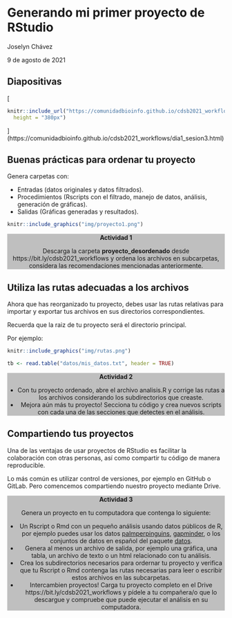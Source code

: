 # Generando mi primer proyecto de RStudio

Joselyn Chávez

9 de agosto de 2021

<style>
div.grey { 
background-color: #bfbfbf;
text-align:center;
}
</style>

## Diapositivas

[
```r
knitr::include_url("https://comunidadbioinfo.github.io/cdsb2021_workflows/dia1_sesion3.html",
  height = "380px")
```
](https://comunidadbioinfo.github.io/cdsb2021_workflows/dia1_sesion3.html)

## Buenas prácticas para ordenar tu proyecto

Genera carpetas con:

- Entradas (datos originales y datos filtrados).
- Procedimientos (Rscripts con el filtrado, manejo de datos, análisis, generación de gráficas).
- Salidas (Gráficas generadas y resultados).

```r
knitr::include_graphics("img/proyecto1.png")
```

<div class = "grey color">
**Actividad 1**

Descarga la carpeta **proyecto_desordenado** desde https://bit.ly/cdsb2021_workflows y ordena los archivos en subcarpetas, considera las recomendaciones mencionadas anteriormente.
</div>

## Utiliza las rutas adecuadas a los archivos

Ahora que has reorganizado tu proyecto, debes usar las rutas relativas para importar y exportar tus archivos en sus directorios correspondientes.

Recuerda que la raiz de tu proyecto será el directorio principal.

Por ejemplo:

```r
knitr::include_graphics("img/rutas.png")
```

```r
tb <- read.table("datos/mis_datos.txt", header = TRUE)
```

<div class = "grey color">
**Actividad 2**

- Con tu proyecto ordenado, abre el archivo analisis.R y corrige las rutas a los archivos considerando los subdirectorios que creaste. 
- Mejora aún más tu proyecto! Secciona tu código y crea nuevos scripts con cada una de las secciones que detectes en el análisis.
</div>

## Compartiendo tus proyectos

Una de las ventajas de usar proyectos de RStudio es facilitar la colaboración con otras personas, así como compartir tu código de manera reproducible.

Lo más común es utilizar control de versiones, por ejemplo en GitHub o GitLab. Pero comencemos compartiendo nuestro proyecto mediante Drive. 

<div class = "grey color">
**Actividad 3**

Genera un proyecto en tu computadora que contenga lo siguiente: 

- Un Rscript o Rmd con un pequeño análisis usando datos públicos de R, por ejemplo puedes usar los datos [palmperpinguins](https://allisonhorst.github.io/palmerpenguins/), [gapminder](https://cran.r-project.org/web/packages/gapminder/README.html), o los conjuntos de datos en español del paquete [datos](https://github.com/cienciadedatos/datos).  
- Genera al menos un archivo de salida, por ejemplo una gráfica, una tabla, un archivo de texto o un html relacionado con tu análisis. 
- Crea los subdirectorios necesarios para ordernar tu proyecto y verifica que tu Rscript o Rmd contenga las rutas necesarias para leer o escribir estos archivos en las subcarpetas. 
- Intercambien proyectos! Carga tu proyecto completo en el Drive https://bit.ly/cdsb2021_workflows y pídele a tu compañera/o que lo descargue y compruebe que puede ejecutar el análisis en su computadora.

</div>

